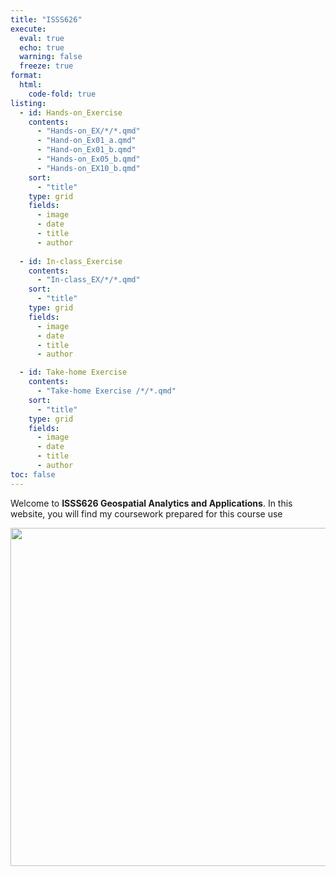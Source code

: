 ```yaml
---
title: "ISSS626"
execute: 
  eval: true
  echo: true
  warning: false
  freeze: true
format: 
  html:
    code-fold: true
listing:
  - id: Hands-on_Exercise
    contents: 
      - "Hands-on_EX/*/*.qmd"
      - "Hand-on_Ex01_a.qmd"
      - "Hand-on_Ex01_b.qmd"
      - "Hands-on_Ex05_b.qmd"
      - "Hands-on_EX10_b.qmd"
    sort:
      - "title"
    type: grid
    fields: 
      - image
      - date
      - title
      - author
    
  - id: In-class_Exercise
    contents: 
      - "In-class_EX/*/*.qmd"
    sort:
      - "title"
    type: grid
    fields: 
      - image
      - date
      - title
      - author

  - id: Take-home Exercise
    contents: 
      - "Take-home Exercise /*/*.qmd"
    sort:
      - "title"
    type: grid
    fields: 
      - image
      - date
      - title
      - author
toc: false
---
```


Welcome to **ISSS626 Geospatial Analytics and Applications**. In this website, you will find my coursework prepared for this course use

![](images/analysis.jpeg){width="541"}
